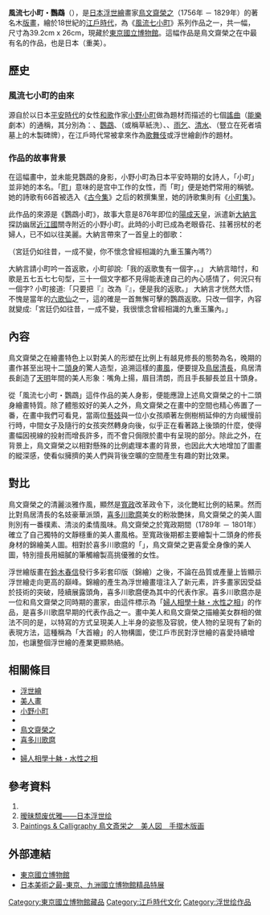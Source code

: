 {{no footnotes|time=2017-01-26T14:03:50+00:00}}
{{infobox artwork
| image_file         = 風流七小町・鸚鵡.jpg
| image_size         = 150px
| title              = 風流七小町・鸚鵡
| other_language_1   = [[日語|日語]]
| other_title_1      = 風流七小町・あふむ<br/>（Furyūnanakomachi・afumu ）
| artist             = [[鳥文齋榮之|鳥文齋榮之]]
| year               = 十八世紀
| type               = [[畫作|畫作]]
| height             = 39.2
| width              = 26
| museum             = [[東京國立博物館|東京國立博物館]]
}}

'''風流七小町・鸚鵡'''（{{jpn|j=風流七小町・あふむ|hg=ふりゅうななこまち・あふむ |rm=Furyūnanakomachi・afumu}}），是[[日本|日本]][[浮世繪|浮世繪]]畫家[[鳥文齋榮之|鳥文齋榮之]]（1756年 － 1829年）的著名木[[版畫|版畫]]，繪於18世紀的[[江戶時代|江戶時代]]，為《[[風流七小町|風流七小町]]》系列作品之一，共一幅，尺寸為39.2cm x 26cm，現藏於[[東京國立博物館|東京國立博物館]]。這幅作品是鳥文齋榮之在{{link-ja|錦繪|錦絵}}中最有名的作品，也是日本{{link-ja|重要美術品|重要美術品}}（重美）。

==歷史==
=== 風流七小町的由來 ===
源自於{{tsl|ja|七小町|七小町}}以日本[[平安時代|平安時代]]的女性[[和歌|和歌]]作家[[小野小町|小野小町]]做為題材而描述的七個[[謠曲|謠曲]]（[[能樂|能樂]]劇本）的通稱，其分別為：{{link-ja|關寺|関寺小町}}、[[鸚鵡|鸚鵡]]、{{link-ja|草子洗小町|草子洗小町|草子洗}}（或稱草紙洗）、{{link-ja|通小町|通小町|通}}、[[雨乞|雨乞]]、[[清水|清水]]、{{link-ja|卒塔婆小町|卒都婆小町|卒塔婆}}（豎立在死者墳墓上的木製碑牌），在江戶時代常被拿來作為[[歌舞伎|歌舞伎]]或浮世繪創作的題材。

=== 作品的故事背景 ===
在這幅畫中，並未能見鸚鵡的身影，小野小町為日本平安時期的女詩人，「小町」並非她的本名。「[[町|町]]」意味的是宫中工作的女性，而「町」便是她們常用的稱號。她的詩歌有66首被选入《[[古今集|古今集]]》之后的敕撰集里，她的詩歌集則有《[[小町集|小町集]]》。

此作品的來源是《鸚鵡小町》，故事大意是876年即位的[[陽成天皇|陽成天皇]]，派遣新[[大納言|大納言]]探訪幽居[[近江國|近江國]]關寺附近的小野小町。此時的小町已成為老眼昏花、拄著拐杖的老婦人，已不如以往美麗。大納言帶來了一首皇上的御歌：
{{Poemquote|{{lang|ja|雲の上はありしむかしに変わらねど
見し玉だれの內やゆかしき}}}}

（宮廷仍如往昔，一成不變，你不懷念曾經相識的九重玉簾內嗎?）

大納言請小町吟一首返歌，小町卻說:「我的返歌隻有一個字，{{lang|ja|ぞ}}。」
大納言暗忖，和歌是五七五七七句型，三十一個文字都不見得能表達自己的內心感情了，何況只有一個字?
小町接道:「只要把『{{lang|ja|內やゆかしき}}』改為『{{lang|ja|內ぞゆかしき}}』，便是我的返歌。」
大納言才恍然大悟，不愧是當年的[[六歌仙|六歌仙]]之一，這的確是一首無懈可擊的鸚鵡返歌。只改一個字，內容就變成:「宮廷仍如往昔，一成不變，我很懷念曾經相識的九重玉簾內。」

== 內容 ==
鳥文齋榮之在繪畫特色上以對美人的形塑在比例上有越見修長的態勢為名，晚期的畫作甚至出現十二[[頭身|頭身]]的驚人造型，追溯這樣的[[畫風|畫風]]，便要提及[[鳥居清長|鳥居清長]]，鳥居清長創造了[[天明|天明]]年間的美人形象：嘴角上揚，眉目清朗，而且手長腳長並且十頭身。

從「風流七小町・鸚鵡」這件作品的美人身影，便能應證上述鳥文齋榮之的十二頭身繪畫特質。除了體態姣好的美人之外，鳥文齋榮之在畫中的空間也精心佈置了一番，在畫中我們可看見，當兩位[[藝妓|藝妓]]與一位小女孩順著左側樹梢延伸的方向緩慢前行時，中間女子及隨行的女孩突然轉身向後，似乎正在看著路上後頭的什麼，使得畫幅因視線的投射而增長許多，而不會只侷限於畫中有呈現的部分。除此之外，在背景上，鳥文齋榮之以相對懸殊的比例處理本畫的背景，也因此大大地增加了圖畫的縱深感，使看似擁擠的美人們與背後空曠的空間產生有趣的對比效果。

== 對比 ==
{{infobox artwork
| image_file         = 婦人相學十躰・水性之相.jpg
| image_size         = 150px
| title              = 婦人相學十躰・水性之相
| other_language_1   = [[日語|日語]]
| other_title_1      = 婦人相学十躰・浮気之相<br/>（Fujinshōgakujūkarada uwakinoai  ）
| artist             = [[喜多川歌麿|喜多川歌麿]]
| year               = 十八世紀
| type               = [[畫作|畫作]]
| height             = 36.4
| width              = 24.1
| museum             = [[東京國立博物館|東京國立博物館]]
}}

鳥文齋榮之的清麗淡雅作風，顯然是[[寬政|寬政]]改革政令下，淡化艷紅比例的結果。然而比對鳥居清長的名妓豪華派頭，[[喜多川歌麿|喜多川歌麿]]美女的粉妝艷抹，鳥文齋榮之的美人圖則別有一番樸素、清淡的柔情風味。鳥文齋榮之於寬政期間（1789年 － 1801年）確立了自己獨特的文靜穩重的美人畫風格。至寬政後期都主要繪製十二頭身的修長身材的錦繪美人圖。相對於喜多川歌麿的「{{link-ja|大首繪|大首絵}}」，鳥文齋榮之更喜愛全身像的美人圖，特別擅長用細膩的筆觸繪製高挑優雅的女性。

浮世繪版畫在[[鈴木春信|鈴木春信]]發行多彩套印版（錦繪）之後，不論在品質或產量上皆顯示浮世繪走向更高的巔峰。錦繪的產生為浮世繪畫壇注入了新元素，許多畫家因受益於技術的突破，陸續展露頭角，喜多川歌麿便為其中的代表作家。喜多川歌麿亦是一位和鳥文齋榮之同時期的畫家，由這件標示為「[[婦人相學十躰・水性之相|婦人相學十躰・水性之相]]」的作品，是喜多川歌麿早期的代表作品之一。畫中美人和鳥文齋榮之描繪美女群相的做法不同的是，以特寫的方式呈現美人上半身的姿態及容貌，使人物的呈現有了新的表現方法，這種稱為「大首繪」的人物構圖，使江戶市民對浮世繪的喜愛持續增加，也讓整個浮世繪的產業更顯熱絡。

== 相關條目 ==
* [[浮世繪|浮世繪]]
* [[美人畫|美人畫]]
* [[小野小町|小野小町]]
* {{tsl|ja|七小町|七小町}}
* [[鳥文齋榮之|鳥文齋榮之]]
* [[喜多川歌麿|喜多川歌麿]]
* {{link-ja|大首繪|大首絵}}
* [[婦人相學十躰・水性之相|婦人相學十躰・水性之相]]

== 參考資料 ==
#{{cite book |author=何傳馨、林天人 |title= 日本美術之最-東京、九州國立博物館精品特展 |publisher= 國立故宮博物院 |year= 2016 |isbn= 978-957-562-778-2 }}
#[http://www.langya.org/forum.php?mod=viewthread&tid=31693 暧昧颓废优雅——日本浮世绘]
#[https://net-kei.com/cn2/item/detail.php?Item=2650702&Cate=&order=new&cnt_no=1&view=l&zaiko=stock&p_sum=all Paintings & Calligraphy 鳥文斎栄之　美人図　手摺木版画]

== 外部連結 ==
* [http://www.tnm.jp/ 東京國立博物館]
* [https://web.archive.org/web/20170207100703/http://jpartm.npm.gov.tw/ 日本美術之最-東京、九洲國立博物館精品特展]

[[Category:東京國立博物館藏品|Category:東京國立博物館藏品]]
[[Category:江戶時代文化|Category:江戶時代文化]]
[[Category:浮世绘作品|Category:浮世绘作品]]